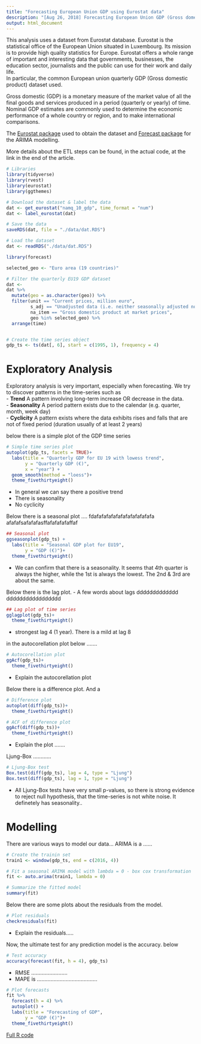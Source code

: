 ```yaml
---
title: "Forecasting European Union GDP using Eurostat data"
description: "[Aug 26, 2018] Forecasting European Union GDP (Gross domestic product) using Eurostat data & ARIMA modelling"
output: html_document
---
```



This analysis uses a dataset from Eurostat database. Eurostat is the statistical
office of the European Union situated in Luxembourg. Its mission is to provide 
high quality statistics for Europe. Eurostat offers a whole range of important 
and interesting data that governments, businesses, the education sector, 
journalists and the public can use for their work and daily life.  
In particular, the common European union quarterly GDP (Gross domestic product) 
dataset used.  

Gross domestic (GDP) is a monetary measure of the market value of all the final
goods and services produced in a period (quarterly or yearly) of time. Nominal 
GDP estimates are commonly used to determine the economic performance of a whole
country or region, and to make international comparisons. 

The [Eurostat package](https://cran.r-project.org/web/packages/eurostat/index.html) 
used to obtain the dataset and [Forecast package](https://cran.r-project.org/web/packages/forecast/index.html) 
for the ARIMA modelling. 

More details about the ETL steps can be found, in the actual code, at the link 
in the end of the article.

```r

# Libraries
library(tidyverse)
library(rvest)
library(eurostat)
library(ggthemes)


```



```r

# Download the dataset & label the data
dat <- get_eurostat("namq_10_gdp", time_format = "num")
dat <- label_eurostat(dat)

# Save the data
saveRDS(dat, file = "./data/dat.RDS")
```


```r

# Load the dataset
dat <- readRDS("./data/dat.RDS")

library(forecast)

selected_geo <- "Euro area (19 countries)"

# Filter the quarterly EU19 GDP dataset
dat <- 
dat %>% 
  mutate(geo = as.character(geo)) %>% 
  filter(unit == "Current prices, million euro",
         s_adj == "Unadjusted data (i.e. neither seasonally adjusted nor calendar adjusted data)",
         na_item == "Gross domestic product at market prices",
         geo %in% selected_geo) %>% 
  arrange(time)


# Create the time series object
gdp_ts <- ts(dat[, 6], start = c(1995, 1), frequency = 4)

```


# Exploratory Analysis

Exploratory analysis is very important, especially when forecasting. We try to 
discover patterns in the time-series such as  
- **Trend** A pattern involving long-term increase OR decrease in the data.  
- **Seasonality**  A period pattern exists due to the calendar (e.g. quarter,
month, week day)  
- **Cyclicity** A pattern exists where the data exhibits rises and falls that 
are not of fixed period (duration usually of at least 2 years)

below there is a simple plot of the GDP time series

```r

# Simple time series plot
autoplot(gdp_ts, facets = TRUE)+
  labs(title = "Quarterly GDP for EU 19 with lowess trend",
       y = "Quarterly GDP (€)",
       x = "year") +
  geom_smooth(method = "loess")+
  theme_fivethirtyeight()


```

* In general we can say there a positive trend
* There is seasonality 
* No cyclicity 


Below there is a seasonal plot ....
fdafafafafafafafafafafafafa
afafafsafafafasffafafafafaffaf


```r
## Seasonal plot
ggseasonplot(gdp_ts) +
  labs(title = "Seasonal GDP plot for EU19",
       y = "GDP (€)")+
  theme_fivethirtyeight()
```

* We can confirm that there is a seasonality. It seems that 4th quarter is always 
the higher, while the 1st is always the lowest. The 2nd & 3rd are about the same. 

Below there is the lag plot. 
- A few words about lags 
ddddddddddddd
ddddddddddddddddd


```r
## Lag plot of time series
gglagplot(gdp_ts)+
  theme_fivethirtyeight()
```

* strongest lag 4  (1 year). There is a mild at lag 8 

in the autocorellation plot below .......

```r
# Autocorellation plot
ggAcf(gdp_ts)+
  theme_fivethirtyeight()
```

* Explain the autocorellation plot

Below there is a difference plot. 
And a 

```r
# Difference plot
autoplot(diff(gdp_ts))+
  theme_fivethirtyeight()

# ACF of difference plot
ggAcf(diff(gdp_ts))+
  theme_fivethirtyeight()
```

* Explain the plot .......

Ljung-Box ............

```r
# Ljung-Box test
Box.test(diff(gdp_ts), lag = 4, type = "Ljung")
Box.test(diff(gdp_ts), lag = 1, type = "Ljung")

```

* All Ljung-Box tests have very small p-values, so there is strong evidence to 
reject null hypothesis, that the time-series is not white noise. It definetely 
has seasonality..


# Modelling

There are various ways to model our data... 
ARIMA is a ...... 


```r

# Create the trainin set
train1 <- window(gdp_ts, end = c(2016, 4))

# Fit a seasonal ARIMA model with lambda = 0 - box cox transformation
fit <- auto.arima(train1, lambda = 0)

# Summarize the fitted model
summary(fit)

```

Below there are some plots about the residuals from the model. 

```r
# Plot residuals 
checkresiduals(fit)

```

* Explain the residuals.....

Now, the ultimate test for any prediction model is the accuracy. below 

```r
# Test accuracy
accuracy(forecast(fit, h = 4), gdp_ts)

```

* RMSE ........................
* MAPE is ........................................


```r

# Plot forecasts
fit %>% 
  forecast(h = 4) %>% 
  autoplot() +
  labs(title = "Forecasting of GDP",
       y = "GDP (€)")+
  theme_fivethirtyeight()

```

[Full R code](https://github.com/mantoniou/Blog/blob/master/content/post/2018-06-text-analytics-song-lyrics.Rmd)

